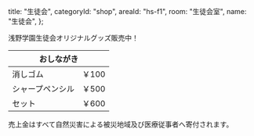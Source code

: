   title: "生徒会",
  categoryId: "shop",
  areaId: "hs-f1",
  room: "生徒会室",
  name: "生徒会",
};

浅野学園生徒会オリジナルグッズ販売中！
<table>
  <thead>
    <tr>
      <th colspan="2">おしながき</th>
    </tr>
  </thead>
  <tbody>
    <tr>
      <td>消しゴム</td>
      <td>￥100</td>
    </tr>
    <tr>
      <td>シャープペンシル</td>
      <td>￥500</td>
    </tr>
    <tr>
      <td>セット</td>
      <td>￥600</td>
    </tr>
  </tbody>
</table>
売上金はすべて自然災害による被災地域及び医療従事者へ寄付されます。
